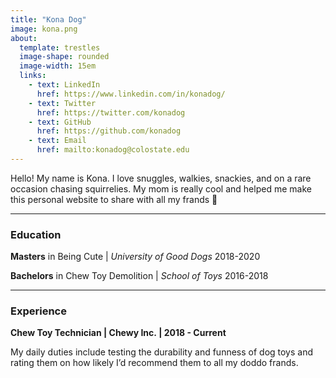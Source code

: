 ```yaml
---
title: "Kona Dog"
image: kona.png
about: 
  template: trestles
  image-shape: rounded
  image-width: 15em
  links:
    - text: LinkedIn
      href: https://www.linkedin.com/in/konadog/
    - text: Twitter
      href: https://twitter.com/konadog
    - text: GitHub
      href: https://github.com/konadog
    - text: Email
      href: mailto:konadog@colostate.edu
---
```


Hello! My name is Kona. I love snuggles, walkies, snackies, and on a rare occasion chasing squirrelies. My mom is really cool and helped me make this personal website to share with all my frands 🐶

---

### **Education**

**Masters** in Being Cute \| *University of Good Dogs* 2018-2020

**Bachelors** in Chew Toy Demolition \| *School of Toys* 2016-2018

---

### **Experience**

**Chew Toy Technician \| Chewy Inc. \| 2018 - Current**

My daily duties include testing the durability and funness of dog toys and rating them on how likely I'd recommend them to all my doddo frands.
